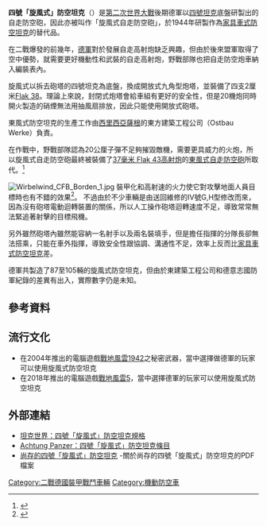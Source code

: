 {{noteTA
|G1=Military
}}
{{Infobox Weapon|is_vehicle=yes
|         name=四號「旋風式」防空坦克 [[File:Flag_of_German_Reich_(1935–1945).svg|30px]]<BR><small>Flakpanzer IV  Wirbelwind</small> 
|        image=Image:Wirbelwind CFB Borden 2.jpg
|   image_size=300px
|      caption=博登加拿大軍隊基地的旋風式防空坦克。
|origin=[[File:Flag_of_German_Reich_(1935–1945).svg|30px]] [[納粹德國|納粹德國]]
|type=[[自走防空砲|自走防空砲]]
|         crew=5（坦克長兼任火炮手、兩名裝填手、駕駛員、通訊員）
|       length=5.89米
|        width=2.88米
|       height=2.76米
|       weight= 22噸 (48,501磅)
|       armour= 10 - 80 毫米 (.39 - 3.14 英寸)
|      primary_armament= 四支[[2厘米_30/38年式高射炮|Flak 38]]高射炮
|    secondary_armament=1x 7.92毫米[[MG_34|MG 34]] 
|payload_capacity= 3,200發 2 厘米<br />1,350發 7.92 毫米
|       engine=12缸[[梅巴赫|梅巴赫]] HL 120 TRM
| engine_power= 300匹馬力 （221千瓦）
|   suspension=[[葉片彈簧式懸吊裝置|葉片彈簧式]]
|   speed= 40公里每小時
|     pw_ratio= 13.6匹馬力/噸
|        vehicle_range= 200公里
}}

'''四號「旋風式」防空坦克'''（{{lang-de|'''Flakpanzer IV  Wirbelwind'''}}）是[[第二次世界大戰|第二次世界大戰]]後期德軍以[[四號坦克|四號坦克]]底盤研製出的自走防空砲，因此亦被叫作「旋風式自走防空砲」，於1944年研製作為[[家具車式防空坦克|家具車式防空坦克]]的替代品。

在二戰爆發的前幾年，[[德意志國防軍|德軍]]對於發展自走高射炮缺乏興趣，但由於後來盟軍取得了空中優勢，就需要更好機動性和武裝的自走高射炮，野戰部隊也把自走防空炮車納入編裝表內。

旋風式以拆去砲塔的四號坦克為底盤，換成開放式九角型炮塔，並裝備了四支2厘米[[2厘米_30/38年式高射炮|Flak 38]]。理論上來說，封閉式炮塔會給車組有更好的安全性，但是20機炮同時開火製造的硝煙無法用抽風扇排放，因此只能使用開放式砲塔。

東風式防空坦克的生產工作由[[西里西亞|西里西亞]][[薩根|薩根]]的東方建築工程公司（Ostbau Werke）負責。

在作戰中，野戰部隊認為20公厘子彈不足夠摧毀敵機，需要更具威力的火炮，所以旋風式自走防空砲最終被裝備了[[3.7厘米18/36/37/43年式高射炮|37毫米 Flak 43高射炮]]的[[東風式防空坦克|東風式自走防空砲]]所取代。<ref>{{Cite web |url=http://www.achtungpanzer.com/flak4.htm |title=存档副本 |accessdate=2011-09-02 |archive-date=2012-07-16 |archive-url=https://web.archive.org/web/20120716192737/http://www.achtungpanzer.com/flak4.htm |dead-url=no }}</ref>

[[Image:Wirbelwind_CFB_Borden_1.jpg|thumb]]
裝甲化和高射速的火力使它對攻擊地面人員目標時也有不錯的效果<ref>{{cite book | last = Bishop | first = Chris | authorlink =  | coauthors =  | title = The Encyclopedia of Weapons of WWII: The Comprehensive Guide to Over 1,500 Weapons Systems, Including Tanks, Small Arms, Warplanes, Artillery, Ships, and Submarines | publisher = Sterling Publishing Company, Inc. | year = 2002 | location =  | pages = 166–167 | url = http://books.google.com/books?id=MuGsf0psjvcC&lpg=PP1&dq=encyclopedia%20of%20weapons%20of%20world%20war%202&pg=PA166 | doi =  | id =  | isbn = 9781586637620 | access-date = 2011-09-02 | archive-date = 2017-04-20 | archive-url = https://web.archive.org/web/20170420212541/https://books.google.com/books?id=MuGsf0psjvcC&lpg=PP1&dq=encyclopedia%20of%20weapons%20of%20world%20war%202&pg=PA166 | dead-url = no }}</ref>。
不過由於不少車輛是由送回維修的IV號G,H型修改而來，因為沒有砲塔電動迴轉裝置的關係，所以人工操作砲塔迴轉速度不足，導致常常無法緊追著射擊的目標飛機。

另外雖然砲塔內雖然能容納一名射手以及兩名裝填手，但是擔任指揮的分隊長卻無法搭乘，只能在車外指揮，導致安全性跟協調、溝通性不足，效率上反而比[[家具車式防空坦克|家具車式防空坦克]]差。

德軍共製造了87至105輛的旋風式防空坦克，但由於東建築工程公司和德意志國防軍紀錄的差異有出入，實際數字仍是未知。

==參考資料==
<div class='references-small'>
<references/>
</div>

==流行文化==
*在2004年推出的電腦遊戲[[戰地風雲1942|戰地風雲1942]]之秘密武器，當中選擇做德軍的玩家可以使用旋風式防空坦克
*在2018年推出的電腦遊戲[[戰地風雲5|戰地風雲5]]，當中選擇德軍的玩家可以使用旋風式防空坦克

==外部連結==
{{Commons|Flakpanzer IV}}
* [http://www.panzerworld.net/flakpanzeriv.html 坦克世界：四號「旋風式」防空坦克規格] {{WebCite|url=https://www.webcitation.org/65cHGjSck?url=http://www.panzerworld.net/flakpanzeriv.html |date=20120221111537 |dateformat=iso }}
* [http://www.achtungpanzer.com/flak4.htm Achtung Panzer：四號「旋風式」防空坦克條目] {{Wayback|url=http://www.achtungpanzer.com/flak4.htm |date=20120716192737 }}
* [http://the.shadock.free.fr/Surviving_Panzer_IV_variants.pdf 尚存的四號「旋風式」防空坦克] {{Wayback|url=http://the.shadock.free.fr/Surviving_Panzer_IV_variants.pdf |date=20090911071514 }} -關於尚存的四號「旋風式」防空坦克的PDF檔案

{{WWIIGERMANAFV}}

[[Category:二戰德國裝甲戰鬥車輛|Category:二戰德國裝甲戰鬥車輛]]
[[Category:機動防空車|Category:機動防空車]]
